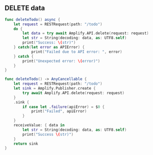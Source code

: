 ## DELETE data

<BlockSwitcher>

<Block name="Async/Await">

```swift
func deleteTodo() async {
    let request = RESTRequest(path: "/todo")
    do {
        let data = try await Amplify.API.delete(request: request)
        let str = String(decoding: data, as: UTF8.self)
        print("Success: \(str)")
    } catch(let error as APIError) {
            print("Failed due to API error: ", error)
    } catch {
        print("Unexpected error: \(error)")
    }
}
```

</Block>

<Block name="Combine">

```swift
func deleteTodo() -> AnyCancellable {
    let request = RESTRequest(path: "/todo")
    let sink = Amplify.Publisher.create {
        try await Amplify.API.delete(request: request)
    }
    .sink {
        if case let .failure(apiError) = $0 {
            print("Failed", apiError)
        }
    }
    receiveValue: { data in
        let str = String(decoding: data, as: UTF8.self)
        print("Success \(str)")
    }
    return sink
}
```

</Block>

</BlockSwitcher>